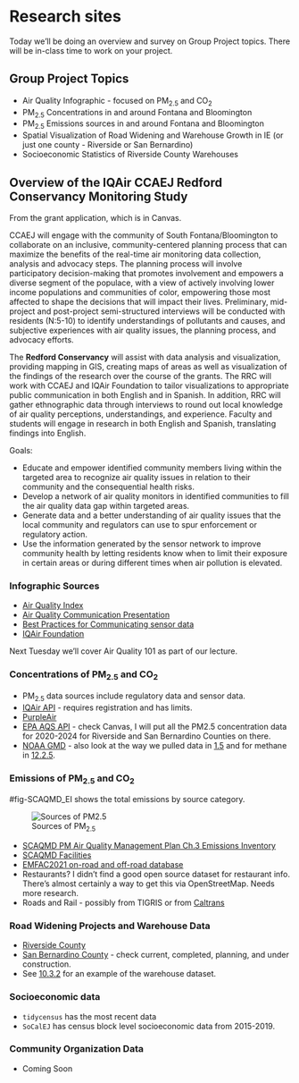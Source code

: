 # Research sites {#sec-research}

::: {.callout-note appearance="simple"}
Today we'll be doing an overview and survey on Group Project topics. There will be in-class time to work on your project.
:::

## Group Project Topics

-   Air Quality Infographic - focused on PM~2.5~ and CO~2~
-   PM~2.5~ Concentrations in and around Fontana and Bloomington
-   PM~2.5~ Emissions sources in and around Fontana and Bloomington
-   Spatial Visualization of Road Widening and Warehouse Growth in IE (or just one county - Riverside or San Bernardino)
-   Socioeconomic Statistics of Riverside County Warehouses

## Overview of the IQAir CCAEJ Redford Conservancy Monitoring Study

From the grant application, which is in Canvas.

CCAEJ will engage with the community of South Fontana/Bloomington to collaborate on an inclusive, community-centered planning process that can maximize the benefits of the real-time air monitoring data collection, analysis and advocacy steps. The planning process will involve participatory decision-making that promotes involvement and empowers a diverse segment of the populace, with a view of actively involving lower income populations and communities of color, empowering those most affected to shape the decisions that will impact their lives. Preliminary, mid-project and post-project semi-structured interviews will be conducted with residents (N:5-10) to identify understandings of pollutants and causes, and subjective experiences with air quality issues, the planning process, and advocacy efforts.

The **Redford Conservancy** will assist with data analysis and visualization, providing mapping in GIS, creating maps of areas as well as visualization of the findings of the research over the course of the grants. The RRC will work with CCAEJ and IQAir Foundation to tailor visualizations to appropriate public communication in both English and in Spanish. In addition, RRC will gather ethnographic data through interviews to round out local knowledge of air quality perceptions, understandings, and experience. Faculty and students will engage in research in both English and Spanish, translating findings into English.

Goals:

-   Educate and empower identified community members living within the targeted area to recognize air quality issues in relation to their community and the consequential health risks.
-   Develop a network of air quality monitors in identified communities to fill the air quality data gap within targeted areas.
-   Generate data and a better understanding of air quality issues that the local community and regulators can use to spur enforcement or regulatory action.
-   Use the information generated by the sensor network to improve community health by letting residents know when to limit their exposure in certain areas or during different times when air pollution is elevated.

### Infographic Sources

-   [Air Quality Index](https://www.airnow.gov/aqi/aqi-basics/)
-   [Air Quality Communication Presentation](https://www.epa.gov/sites/default/files/2014-05/documents/huff-outreach.pdf)
-   [Best Practices for Communicating sensor data](https://www.clarity.io/blog/best-practices-for-effectively-communicating-data-from-low-cost-air-quality-sensors)
-   [IQAir Foundation](https://www.iqairfoundation.org/air-monitoring-program)

Next Tuesday we'll cover Air Quality 101 as part of our lecture.

### Concentrations of PM~2.5~ and CO~2~

-   PM~2.5~ data sources include regulatory data and sensor data.
-   [IQAir API](https://www.iqair.com/us/commercial-air-quality-monitors/api) - requires registration and has limits.
-   [PurpleAir](https://www2.purpleair.com/)
-   [EPA AQS API](https://aqs.epa.gov/aqsweb/documents/data_api.html) - check Canvas, I will put all the PM2.5 concentration data for 2020-2024 for Riverside and San Bernardino Counties on there.\
-   [NOAA GMD](https://gml.noaa.gov/ccgg/trends/) - also look at the way we pulled data in [1.5](https://radicalresearch.llc/EA078_Fall2024/information.html#what-is-the-baseline) and for methane in [12.2.5](https://radicalresearch.llc/EA078_Fall2024/import2.html#option-2---directly-read-the-dataset).

### Emissions of PM~2.5~ and CO~2~

#fig-SCAQMD_EI shows the total emissions by source category.

![Sources of PM~2.5~](images/PPM25_inventory.png){#fig-SCAQMD_EI}

-   [SCAQMD PM Air Quality Management Plan Ch.3 Emissions Inventory](https://www.aqmd.gov/docs/default-source/clean-air-plans/pm2.5-plans/final-pm2.5-plan/chapter-3--emissions-inventory.pdf?sfvrsn=6)
-   [SCAQMD Facilities](https://data-scaqmd-online.opendata.arcgis.com/)
-   [EMFAC2021 on-road and off-road database](https://arb.ca.gov/emfac/)
-   Restaurants?  I didn't find a good open source dataset for restaurant info.  There's almost certainly a way to get this via OpenStreetMap.  Needs more research.
-   Roads and Rail - possibly from TIGRIS or from [Caltrans](https://gisdata-caltrans.opendata.arcgis.com/)

### Road Widening Projects and Warehouse Data

- [Riverside County](https://www.rctc.org/projects/)
- [San Bernardino County](https://www.gosbcta.com/projects/) - check current, completed, planning, and under construction. 
- See [10.3.2](https://radicalresearch.llc/EA078_Fall2024/EJPolygons.html#manually-identify-the-polygon-vertices.) for an example of the warehouse dataset.

### Socioeconomic data

- `tidycensus` has the most recent data
- `SoCalEJ` has census block level socioeconomic data from 2015-2019.  

### Community Organization Data

- Coming Soon